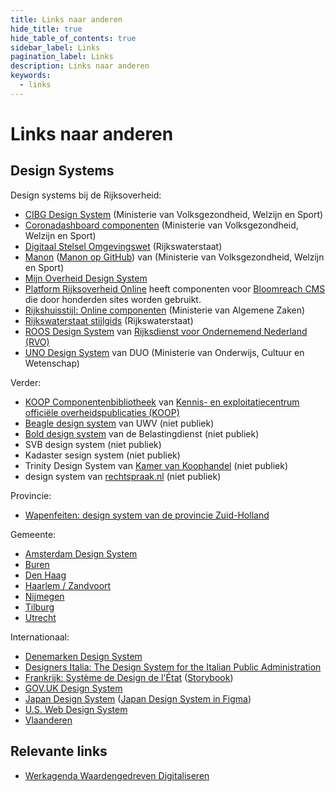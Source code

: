 ```yaml
---
title: Links naar anderen
hide_title: true
hide_table_of_contents: true
sidebar_label: Links
pagination_label: Links
description: Links naar anderen
keywords:
  - links
---
```


# Links naar anderen

## Design Systems

Design systems bij de Rijksoverheid:

- [CIBG Design System](https://designsystem.cibg.nl) (Ministerie van Volksgezondheid, Welzijn en Sport)
- [Coronadashboard componenten](https://github.com/minvws/nl-covid19-data-dashboard/tree/develop/packages/app/src/components) (Ministerie van Volksgezondheid, Welzijn en Sport)
- [Digitaal Stelsel Omgevingswet](https://www.dso-toolkit.nl/) (Rijkswaterstaat)
- [Manon](https://github.com/minvws/nl-rdo-manon) ([Manon op GitHub](https://minvws.github.io/nl-rdo-manon/)) van (Ministerie van Volksgezondheid, Welzijn en Sport)
- [Mijn Overheid Design System](https://stijl.mijn.overheid.nl/)
- [Platform Rijksoverheid Online](https://www.platformrijksoverheidonline.nl/producten-en-expertise/pro-websites/functionaliteiten-websites-en-magazines) heeft componenten voor [Bloomreach CMS](https://www.bloomreach.com/) die door honderden sites worden gebruikt.
- [Rijkshuisstijl: Online componenten](https://www.rijkshuisstijl.nl/basiselementen/basiselementen-online/online-componenten) (Ministerie van Algemene Zaken)
- [Rijkswaterstaat stijlgids](https://rijkswaterstaat-stijlgids.netlify.app) (Rijkswaterstaat)
- [ROOS Design System](https://www.figma.com/file/NHV1JYxJ28vKZInSI9u200/) van [Rijksdienst voor Ondernemend Nederland (RVO)](https://www.rvo.nl)
- [UNO Design System](https://uno.dfront.rijkscloud.nl/) van DUO (Ministerie van Onderwijs, Cultuur en Wetenschap)

Verder:

- [KOOP Componentenbibliotheek](https://componenten.overheid.nl/) van [Kennis- en exploitatiecentrum officiële overheidspublicaties (KOOP)](https://www.koopoverheid.nl)
- [Beagle design system](http://beagle.uwv.nl) van UWV (niet publiek)
- [Bold design system](https://bold.belastingdienst.nl) van de Belastingdienst (niet publiek)
- SVB design system (niet publiek)
- Kadaster sesign system (niet publiek)
- Trinity Design System van [Kamer van Koophandel](http://kvk.nl) (niet publiek)
- design system van [rechtspraak.nl](https://www.rechtspraak.nl) (niet publiek)

Provincie:

- [Wapenfeiten: design system van de provincie Zuid-Holland](https://wapenfeiten.zuid-holland.nl)

Gemeente:

- [Amsterdam Design System](https://www.amsterdam.nl)
- [Buren](https://www.figma.com/file/dBzv9dd3GRFLtxzCKWq9uU/)
- [Den Haag](http://github.com/nl-design-system/denhaag)
- [Haarlem / Zandvoort](https://www.figma.com/file/yNP20OJZKRG3dW5dmDtyM9/)
- [Nijmegen](https://componenten.nijmegen.nl/)
- [Tilburg](https://beta.tilburg.nl/winkel/)
- [Utrecht](http://github.com/nl-design-system/utrecht)

Internationaal:

- [Denemarken Design System](https://designsystem.dk)
- [Designers Italia: The Design System for the Italian Public Administration](https://designers.italia.it)
- [Frankrijk: Système de Design de l'État](https://www.systeme-de-design.gouv.fr) ([Storybook](https://www.systeme-de-design.gouv.fr))
- [GOV.UK Design System](http://design-system.service.gov.uk/)
- [Japan Design System](https://www.digital.go.jp/policies/servicedesign/designsystem/) ([Japan Design System in Figma](https://www.figma.com/community/file/1172530831489802410))
- [U.S. Web Design System](https://designsystem.digital.gov)
- [Vlaanderen](https://overheid.vlaanderen.be/webuniversum/alle-webcomponenten)

## Relevante links

- [Werkagenda Waardengedreven Digitaliseren](https://www.digitaleoverheid.nl/werkagenda-waardengedreven-digitaliseren/)
